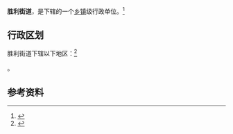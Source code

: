 {{中国乡级行政区|37/05/02/005/000}}

'''胜利街道'''，是{{PRC admin/fullname|37/05/02/005/000|3}}下辖的一个[[乡镇|乡镇]]级行政单位。<ref>{{PRC admin/ref sgc|{{PRC admin/parent|37/05/02/005/000}}}}</ref>

== 行政区划 ==

胜利街道下辖以下地区：<ref>{{PRC admin/ref sgc|37/05/02/005/000}}</ref>

{{PRC admin/children|37/05/02/005/000}}。

== 参考资料 ==

{{reflist}}

{{PRC admin/navcat|37/05/02/005/000}}
{{山东行政区划小作品}}